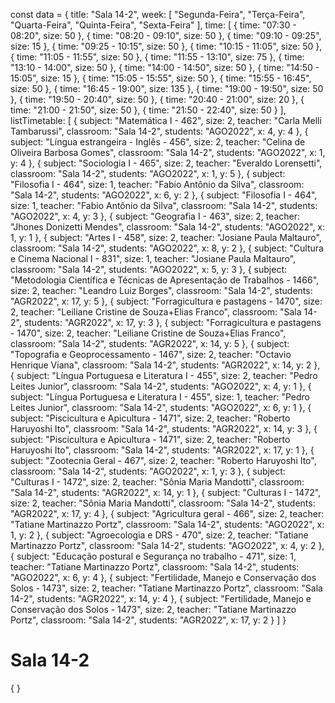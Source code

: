 const data = {
  title: "Sala 14-2",
  week: [
    "Segunda-Feira",
    "Terça-Feira",
    "Quarta-Feira",
    "Quinta-Feira",
    "Sexta-Feira"
  ],
  time: [
    {
      time: "07:30 - 08:20",
      size: 50
    },
    {
      time: "08:20 - 09:10",
      size: 50
    },
    {
      time: "09:10 - 09:25",
      size: 15
    },
    {
      time: "09:25 - 10:15",
      size: 50
    },
    {
      time: "10:15 - 11:05",
      size: 50
    },
    {
      time: "11:05 - 11:55",
      size: 50
    },
    {
      time: "11:55 - 13:10",
      size: 75
    },
    {
      time: "13:10 - 14:00",
      size: 50
    },
    {
      time: "14:00 - 14:50",
      size: 50
    },
    {
      time: "14:50 - 15:05",
      size: 15
    },
    {
      time: "15:05 - 15:55",
      size: 50
    },
    {
      time: "15:55 - 16:45",
      size: 50
    },
    {
      time: "16:45 - 19:00",
      size: 135
    },
    {
      time: "19:00 - 19:50",
      size: 50
    },
    {
      time: "19:50 - 20:40",
      size: 50
    },
    {
      time: "20:40 - 21:00",
      size: 20
    },
    {
      time: "21:00 - 21:50",
      size: 50
    },
    {
      time: "21:50 - 22:40",
      size: 50
    }
  ],
  listTimetable: [
    {
      subject: "Matemática I - 462",
      size: 2,
      teacher: "Carla Melli Tambarussi",
      classroom: "Sala 14-2",
      students: "AGO2022",
      x: 4,
      y: 4
    },
    {
      subject: "Língua estrangeira - Inglês - 456",
      size: 2,
      teacher: "Celina de Oliveira Barbosa Gomes",
      classroom: "Sala 14-2",
      students: "AGO2022",
      x: 1,
      y: 4
    },
    {
      subject: "Sociologia I - 465",
      size: 2,
      teacher: "Everaldo Lorensetti",
      classroom: "Sala 14-2",
      students: "AGO2022",
      x: 1,
      y: 5
    },
    {
      subject: "Filosofia I - 464",
      size: 1,
      teacher: "Fabio Antônio da Silva",
      classroom: "Sala 14-2",
      students: "AGO2022",
      x: 6,
      y: 2
    },
    {
      subject: "Filosofia I - 464",
      size: 1,
      teacher: "Fabio Antônio da Silva",
      classroom: "Sala 14-2",
      students: "AGO2022",
      x: 4,
      y: 3
    },
    {
      subject: "Geografia I - 463",
      size: 2,
      teacher: "Jhones Donizetti Mendes",
      classroom: "Sala 14-2",
      students: "AGO2022",
      x: 1,
      y: 1
    },
    {
      subject: "Artes I - 458",
      size: 2,
      teacher: "Josiane Paula Maltauro",
      classroom: "Sala 14-2",
      students: "AGO2022",
      x: 8,
      y: 2
    },
    {
      subject: "Cultura e Cinema Nacional I - 831",
      size: 1,
      teacher: "Josiane Paula Maltauro",
      classroom: "Sala 14-2",
      students: "AGO2022",
      x: 5,
      y: 3
    },
    {
      subject: "Metodologia Científica e Técnicas de Apresentação de Trabalhos - 1466",
      size: 2,
      teacher: "Leandro Luiz Borges",
      classroom: "Sala 14-2",
      students: "AGR2022",
      x: 17,
      y: 5
    },
    {
      subject: "Forragicultura e pastagens - 1470",
      size: 2,
      teacher: "Leiliane Cristine de Souza+Elias Franco",
      classroom: "Sala 14-2",
      students: "AGR2022",
      x: 17,
      y: 3
    },
    {
      subject: "Forragicultura e pastagens - 1470",
      size: 2,
      teacher: "Leiliane Cristine de Souza+Elias Franco",
      classroom: "Sala 14-2",
      students: "AGR2022",
      x: 14,
      y: 5
    },
    {
      subject: "Topografia e Geoprocessamento - 1467",
      size: 2,
      teacher: "Octavio Henrique Viana",
      classroom: "Sala 14-2",
      students: "AGR2022",
      x: 14,
      y: 2
    },
    {
      subject: "Língua Portuguesa e Literatura I - 455",
      size: 2,
      teacher: "Pedro Leites Junior",
      classroom: "Sala 14-2",
      students: "AGO2022",
      x: 4,
      y: 1
    },
    {
      subject: "Língua Portuguesa e Literatura I - 455",
      size: 1,
      teacher: "Pedro Leites Junior",
      classroom: "Sala 14-2",
      students: "AGO2022",
      x: 6,
      y: 1
    },
    {
      subject: "Piscicultura e Apicultura - 1471",
      size: 2,
      teacher: "Roberto Haruyoshi Ito",
      classroom: "Sala 14-2",
      students: "AGR2022",
      x: 14,
      y: 3
    },
    {
      subject: "Piscicultura e Apicultura - 1471",
      size: 2,
      teacher: "Roberto Haruyoshi Ito",
      classroom: "Sala 14-2",
      students: "AGR2022",
      x: 17,
      y: 1
    },
    {
      subject: "Zootecnia Geral - 467",
      size: 2,
      teacher: "Roberto Haruyoshi Ito",
      classroom: "Sala 14-2",
      students: "AGO2022",
      x: 1,
      y: 3
    },
    {
      subject: "Culturas I - 1472",
      size: 2,
      teacher: "Sônia Maria Mandotti",
      classroom: "Sala 14-2",
      students: "AGR2022",
      x: 14,
      y: 1
    },
    {
      subject: "Culturas I - 1472",
      size: 2,
      teacher: "Sônia Maria Mandotti",
      classroom: "Sala 14-2",
      students: "AGR2022",
      x: 17,
      y: 4
    },
    {
      subject: "Agricultura geral - 466",
      size: 2,
      teacher: "Tatiane Martinazzo Portz",
      classroom: "Sala 14-2",
      students: "AGO2022",
      x: 1,
      y: 2
    },
    {
      subject: "Agroecologia e DRS - 470",
      size: 2,
      teacher: "Tatiane Martinazzo Portz",
      classroom: "Sala 14-2",
      students: "AGO2022",
      x: 4,
      y: 2
    },
    {
      subject: "Educação postural e Segurança no trabalho - 471",
      size: 1,
      teacher: "Tatiane Martinazzo Portz",
      classroom: "Sala 14-2",
      students: "AGO2022",
      x: 6,
      y: 4
    },
    {
      subject: "Fertilidade, Manejo e Conservação dos Solos - 1473",
      size: 2,
      teacher: "Tatiane Martinazzo Portz",
      classroom: "Sala 14-2",
      students: "AGR2022",
      x: 14,
      y: 4
    },
    {
      subject: "Fertilidade, Manejo e Conservação dos Solos - 1473",
      size: 2,
      teacher: "Tatiane Martinazzo Portz",
      classroom: "Sala 14-2",
      students: "AGR2022",
      x: 17,
      y: 2
    }
  ]
}

# Sala 14-2

<div>
    {
        <Grid
            title={data.title}
            weekDays={data.week}
            time={data.time}
            listClasses={data.listTimetable}
        />
    }
</div>